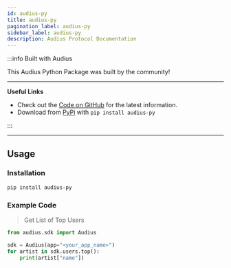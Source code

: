 ```yaml
---
id: audius-py
title: audius-py
pagination_label: audius-py
sidebar_label: audius-py
description: Audius Protocol Documentation
---
```



:::info Built with Audius

This Audius Python Package was built by the community!

---

**Useful Links**

- Check out the [Code on GitHub](https://github.com/antazoey/audius-py) for the latest information.
- Download from [PyPi](https://pypi.org/project/audius-py/) with `pip install audius-py`

:::

---

## Usage

### Installation

```bash
pip install audius-py
```

### Example Code

> Get List of Top Users

```python
from audius.sdk import Audius

sdk = Audius(app="<your_app_name>")
for artist in sdk.users.top():
    print(artist["name"])
```
